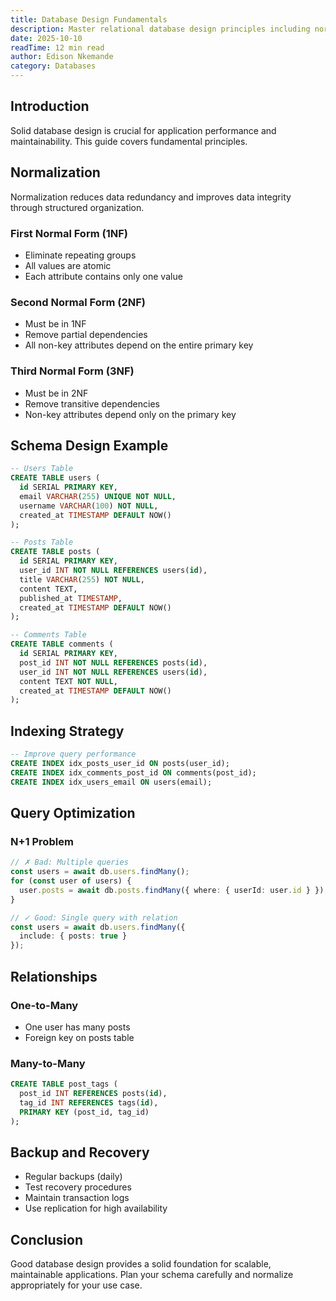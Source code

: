 ```yaml
---
title: Database Design Fundamentals
description: Master relational database design principles including normalization, schema design, and query optimization.
date: 2025-10-10
readTime: 12 min read
author: Edison Nkemande
category: Databases
---
```


## Introduction

Solid database design is crucial for application performance and maintainability. This guide covers fundamental principles.

## Normalization

Normalization reduces data redundancy and improves data integrity through structured organization.

### First Normal Form (1NF)
- Eliminate repeating groups
- All values are atomic
- Each attribute contains only one value

### Second Normal Form (2NF)
- Must be in 1NF
- Remove partial dependencies
- All non-key attributes depend on the entire primary key

### Third Normal Form (3NF)
- Must be in 2NF
- Remove transitive dependencies
- Non-key attributes depend only on the primary key

## Schema Design Example

```sql
-- Users Table
CREATE TABLE users (
  id SERIAL PRIMARY KEY,
  email VARCHAR(255) UNIQUE NOT NULL,
  username VARCHAR(100) NOT NULL,
  created_at TIMESTAMP DEFAULT NOW()
);

-- Posts Table
CREATE TABLE posts (
  id SERIAL PRIMARY KEY,
  user_id INT NOT NULL REFERENCES users(id),
  title VARCHAR(255) NOT NULL,
  content TEXT,
  published_at TIMESTAMP,
  created_at TIMESTAMP DEFAULT NOW()
);

-- Comments Table
CREATE TABLE comments (
  id SERIAL PRIMARY KEY,
  post_id INT NOT NULL REFERENCES posts(id),
  user_id INT NOT NULL REFERENCES users(id),
  content TEXT NOT NULL,
  created_at TIMESTAMP DEFAULT NOW()
);
```

## Indexing Strategy

```sql
-- Improve query performance
CREATE INDEX idx_posts_user_id ON posts(user_id);
CREATE INDEX idx_comments_post_id ON comments(post_id);
CREATE INDEX idx_users_email ON users(email);
```

## Query Optimization

### N+1 Problem
```typescript
// ✗ Bad: Multiple queries
const users = await db.users.findMany();
for (const user of users) {
  user.posts = await db.posts.findMany({ where: { userId: user.id } });
}

// ✓ Good: Single query with relation
const users = await db.users.findMany({
  include: { posts: true }
});
```

## Relationships

### One-to-Many
- One user has many posts
- Foreign key on posts table

### Many-to-Many
```sql
CREATE TABLE post_tags (
  post_id INT REFERENCES posts(id),
  tag_id INT REFERENCES tags(id),
  PRIMARY KEY (post_id, tag_id)
);
```

## Backup and Recovery

- Regular backups (daily)
- Test recovery procedures
- Maintain transaction logs
- Use replication for high availability

## Conclusion

Good database design provides a solid foundation for scalable, maintainable applications. Plan your schema carefully and normalize appropriately for your use case.
